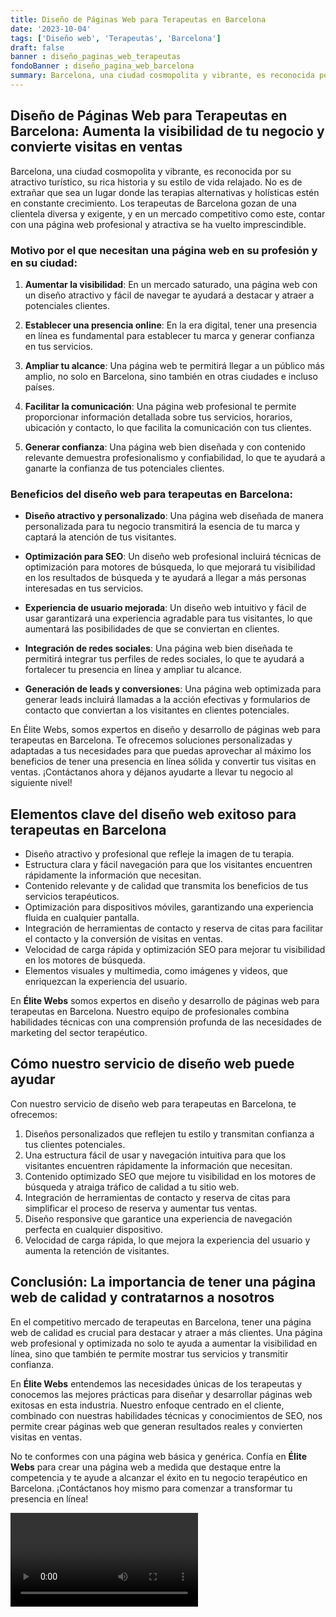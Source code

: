 ```yaml
---
title: Diseño de Páginas Web para Terapeutas en Barcelona
date: '2023-10-04'
tags: ['Diseño web', 'Terapeutas', 'Barcelona']
draft: false
banner : diseño_paginas_web_terapeutas
fondoBanner : diseño_pagina_web_barcelona
summary: Barcelona, una ciudad cosmopolita y vibrante, es reconocida por su atractivo turístico, su rica historia y su estilo de vida relajado. No es de extrañar que sea un lugar donde las terapias alternativas y holísticas estén en constante crecimiento. Los terapeutas de Barcelona gozan de una clientela diversa y exigente, y en un mercado competitivo como este, contar con una página web profesional y atractiva se ha vuelto imprescindible.
---
```


## Diseño de Páginas Web para Terapeutas en Barcelona: Aumenta la visibilidad de tu negocio y convierte visitas en ventas

Barcelona, una ciudad cosmopolita y vibrante, es reconocida por su atractivo turístico, su rica historia y su estilo de vida relajado. No es de extrañar que sea un lugar donde las terapias alternativas y holísticas estén en constante crecimiento. Los terapeutas de Barcelona gozan de una clientela diversa y exigente, y en un mercado competitivo como este, contar con una página web profesional y atractiva se ha vuelto imprescindible.

### Motivo por el que necesitan una página web en su profesión y en su ciudad:

1. **Aumentar la visibilidad**: En un mercado saturado, una página web con un diseño atractivo y fácil de navegar te ayudará a destacar y atraer a potenciales clientes.

2. **Establecer una presencia online**: En la era digital, tener una presencia en línea es fundamental para establecer tu marca y generar confianza en tus servicios.

3. **Ampliar tu alcance**: Una página web te permitirá llegar a un público más amplio, no solo en Barcelona, sino también en otras ciudades e incluso países.

4. **Facilitar la comunicación**: Una página web profesional te permite proporcionar información detallada sobre tus servicios, horarios, ubicación y contacto, lo que facilita la comunicación con tus clientes.

5. **Generar confianza**: Una página web bien diseñada y con contenido relevante demuestra profesionalismo y confiabilidad, lo que te ayudará a ganarte la confianza de tus potenciales clientes.

### Beneficios del diseño web para terapeutas en Barcelona:

- **Diseño atractivo y personalizado**: Una página web diseñada de manera personalizada para tu negocio transmitirá la esencia de tu marca y captará la atención de tus visitantes.

- **Optimización para SEO**: Un diseño web profesional incluirá técnicas de optimización para motores de búsqueda, lo que mejorará tu visibilidad en los resultados de búsqueda y te ayudará a llegar a más personas interesadas en tus servicios.

- **Experiencia de usuario mejorada**: Un diseño web intuitivo y fácil de usar garantizará una experiencia agradable para tus visitantes, lo que aumentará las posibilidades de que se conviertan en clientes.

- **Integración de redes sociales**: Una página web bien diseñada te permitirá integrar tus perfiles de redes sociales, lo que te ayudará a fortalecer tu presencia en línea y ampliar tu alcance.

- **Generación de leads y conversiones**: Una página web optimizada para generar leads incluirá llamadas a la acción efectivas y formularios de contacto que conviertan a los visitantes en clientes potenciales.

En Élite Webs, somos expertos en diseño y desarrollo de páginas web para terapeutas en Barcelona. Te ofrecemos soluciones personalizadas y adaptadas a tus necesidades para que puedas aprovechar al máximo los beneficios de tener una presencia en línea sólida y convertir tus visitas en ventas. ¡Contáctanos ahora y déjanos ayudarte a llevar tu negocio al siguiente nivel!

<GifSeo />

<Cta />

## Elementos clave del diseño web exitoso para terapeutas en Barcelona

- Diseño atractivo y profesional que refleje la imagen de tu terapia.
- Estructura clara y fácil navegación para que los visitantes encuentren rápidamente la información que necesitan.
- Contenido relevante y de calidad que transmita los beneficios de tus servicios terapéuticos.
- Optimización para dispositivos móviles, garantizando una experiencia fluida en cualquier pantalla.
- Integración de herramientas de contacto y reserva de citas para facilitar el contacto y la conversión de visitas en ventas.
- Velocidad de carga rápida y optimización SEO para mejorar tu visibilidad en los motores de búsqueda.
- Elementos visuales y multimedia, como imágenes y videos, que enriquezcan la experiencia del usuario.

En **Élite Webs** somos expertos en diseño y desarrollo de páginas web para terapeutas en Barcelona. Nuestro equipo de profesionales combina habilidades técnicas con una comprensión profunda de las necesidades de marketing del sector terapéutico. 

## Cómo nuestro servicio de diseño web puede ayudar

Con nuestro servicio de diseño web para terapeutas en Barcelona, te ofrecemos:

1. Diseños personalizados que reflejen tu estilo y transmitan confianza a tus clientes potenciales.
2. Una estructura fácil de usar y navegación intuitiva para que los visitantes encuentren rápidamente la información que necesitan.
3. Contenido optimizado SEO que mejore tu visibilidad en los motores de búsqueda y atraiga tráfico de calidad a tu sitio web.
4. Integración de herramientas de contacto y reserva de citas para simplificar el proceso de reserva y aumentar tus ventas.
5. Diseño responsive que garantice una experiencia de navegación perfecta en cualquier dispositivo.
6. Velocidad de carga rápida, lo que mejora la experiencia del usuario y aumenta la retención de visitantes.

## Conclusión: La importancia de tener una página web de calidad y contratarnos a nosotros

En el competitivo mercado de terapeutas en Barcelona, tener una página web de calidad es crucial para destacar y atraer a más clientes. Una página web profesional y optimizada no solo te ayuda a aumentar la visibilidad en línea, sino que también te permite mostrar tus servicios y transmitir confianza.

En **Élite Webs** entendemos las necesidades únicas de los terapeutas y conocemos las mejores prácticas para diseñar y desarrollar páginas web exitosas en esta industria. Nuestro enfoque centrado en el cliente, combinado con nuestras habilidades técnicas y conocimientos de SEO, nos permite crear páginas web que generan resultados reales y convierten visitas en ventas.

No te conformes con una página web básica y genérica. Confía en **Élite Webs** para crear una página web a medida que destaque entre la competencia y te ayude a alcanzar el éxito en tu negocio terapéutico en Barcelona. ¡Contáctanos hoy mismo para comenzar a transformar tu presencia en línea!

<Video />

<CtaBot job='Terapeutas' city='Barcelona'/>

<Gmaps query='Barcelona+españa+maps' />